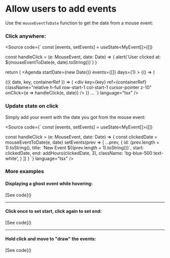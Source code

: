 
<Meta title="Interaction/add-events/Add Events" />

# Allow users to add events

Use the `mouseEventToDate` function to get the date from a mouse event:


### Click anywhere:
<Canvas of={PixelsToDateUsage} />

<Source
  code={`
const [events, setEvents] = useState<MyEvent[]>([])

const handleClick = (e: MouseEvent<HTMLElement>, date: Date) => {
  alert(\`User clicked at: \${mouseEventToDate(e, date).toString()}\`)
}

return (
  <Agenda startDate={new Date()} events={[]} days={1} >
    {() => (
      <div className="grid h-[700px] grid-cols-1" >
        <Days>
          {({ date, key, containerRef }) => (
            <div
              key={key}
              ref={containerRef}
              className="relative h-full row-start-1 col-start-1 cursor-pointer z-10"
              onClick={e => handleClick(e, date)}
            />
          )}
        </Days>
  ...
  `}
  language="tsx"
/>

### Update state on click

Simply add your event with the date you got from the mouse event:

<Canvas of={AddOnClick} />

<Source
  code={`
const [events, setEvents] = useState<MyEvent[]>([])

const handleClick = (e: MouseEvent<HTMLElement>, date: Date) => {
  const clickedDate = mouseEventToDate(e, date)
  setEvents(prev => [
    ...prev,
    {
      id: (prev.length + 1).toString(),
      title: \`New Event \${(prev.length + 1).toString()}\`,
      start: clickedDate,
      end: addHours(clickedDate, 3),
      className: 'bg-blue-500 text-white',
    }
  ])
}
  `}
  language="tsx"
/>

### More examples

#### Displaying a ghost event while hovering:
<Canvas of={WithGhost} />
[See code]()

---

#### Click once to set start, click again to set end:
<Canvas of={SetStartAndEnd} />
[See code]()

---

#### Hold click and move to "draw" the events:
<Canvas of={DrawEvents} />
[See code]()
